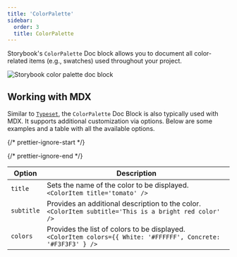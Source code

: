 ```yaml
---
title: 'ColorPalette'
sidebar:
  order: 3
  title: ColorPalette
---
```


Storybook's `ColorPalette` Doc block allows you to document all color-related items (e.g., swatches) used throughout your project.

![Storybook color palette doc block](../../_assets/writing-docs/doc-block-colorpalette-optimized.png)

## Working with MDX

Similar to [`Typeset`](./doc-block-typeset.mdx), the `ColorPalette` Doc Block is also typically used with MDX. It supports additional customization via options. Below are some examples and a table with all the available options.

{/* prettier-ignore-start */}

<CodeSnippets path="colorpalette-doc-block.md" />

{/* prettier-ignore-end */}

| Option     | Description                                                                                                          |
| ---------- | -------------------------------------------------------------------------------------------------------------------- |
| `title`    | Sets the name of the color to be displayed. <br /> `<ColorItem title='tomato' />`                                     |
| `subtitle` | Provides an additional description to the color. <br /> `<ColorItem subtitle='This is a bright red color' />`         |
| `colors`   | Provides the list of colors to be displayed. <br /> `<ColorItem colors={{ White: '#FFFFFF', Concrete: '#F3F3F3' } />` |

